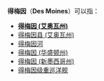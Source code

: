 {{noteTA
|G1=USState
}}
'''得梅因'''（'''Des Moines'''）可以指：
*'''[[得梅因_(艾奥瓦州)|得梅因 (艾奥瓦州)]]'''
*[[得梅因县_(艾奥瓦州)|得梅因县 (艾奥瓦州)]]
*[[得梅因河|得梅因河]]
*[[得梅因_(华盛顿州)|得梅因 (华盛顿州)]]
*[[得梅因_(新墨西哥州)|得梅因 (新墨西哥州)]]
*[[得梅因级重巡洋舰|得梅因级重巡洋舰]]
{{disambig|Cat=三字地名消歧义}}